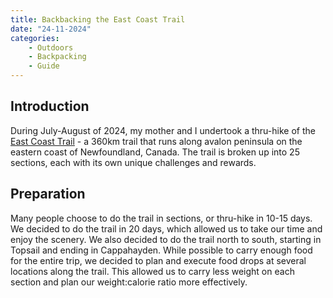 ```yaml
---
title: Backbacking the East Coast Trail
date: "24-11-2024"
categories:
    - Outdoors
    - Backpacking
    - Guide
---
```



## Introduction

During July-August of 2024, my mother and I undertook a thru-hike of the [East Coast Trail](https://eastcoasttrail.com/) - a 360km trail that runs along avalon peninsula on the eastern coast of Newfoundland, Canada. The trail is broken up into 25 sections, each with its own unique challenges and rewards. 


## Preparation

Many people choose to do the trail in sections, or thru-hike in 10-15 days. We decided to do the trail in 20 days, which allowed us to take our time and enjoy the scenery. We also decided to do the trail north to south, starting in Topsail and ending in Cappahayden. While possible to carry enough food for the entire trip, we decided to plan and execute food drops at several locations along the trail. This allowed us to carry less weight on each section and plan our weight:calorie ratio more effectively.

